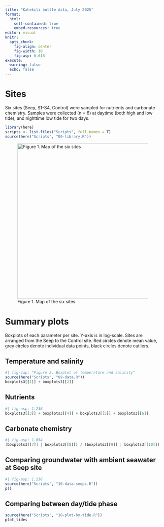 ```yaml
---
title: "Kahekili bottle data, July 2025"
format:
  html:
    self-contained: true
    embed-resources: true
editor: visual
knitr:
  opts_chunk:
    fig-align: center
    fig-width: 10
    fig-asp: 0.618
execute:
  warning: false
  echo: false
---
```


# Sites

Six sites (Seep, S1-S4, Control) were sampled for nutrients and carbonate chemistry. Samples were collected (n = 6) at daytime (both high and low tide), and nighttime low tide for two days.

```r
library(here)
scripts <- list.files("Scripts", full.names = T)
source(here("Scripts", "00-library.R"))
```

![Figure 1. Map of the six sites](images/map-03.jpeg){fig-align="center" width="503"}

# Summary plots

Boxplots of each parameter per site. Y-axis is in log-scale. Sites are arranged from the Seep to the Control site. Red circles denote mean value, grey circles denote individual data points, black circles denote outliers.

## Temperature and salinity

```r
#| fig-cap: "Figure 2. Boxplot of temperature and salinity"
source(here("Scripts", "09-data.R"))
boxplots3[[1]] + boxplots3[[2]]
```

## Nutrients

```r
#| fig-asp: 1.236
boxplots3[[3]] + boxplots3[[4]] + boxplots3[[5]] + boxplots3[[6]]
```

## Carbonate chemistry

```r
#| fig-asp: 1.854
(boxplots3[[7]] | boxplots3[[8]]) / (boxplots3[[9]] | boxplots3[[10]]) / (boxplots3[[11]] | plot_spacer())
```

## Comparing groundwater with ambient seawater at Seep site

```r
#| fig-asp: 1.236
source(here("Scripts", "10-data-seeps.R"))
p()
```

## Comparing between day/tide phase

```r
source(here("Scripts", "10-plot-by-tide.R"))
plot_tides
```